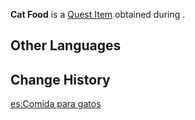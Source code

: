 {{Item Infobox
|id           = 100826
|image        = Item Cat Food.png
|type         = Quest Items
|description  = Cat food obtained from Sara. You wonder what it might taste like...
|source1      = [[To Catch a Kitten]]
}}
'''Cat Food''' is a [[Quest Item]] obtained during {{Quest|The Cat and the Cocktail}}.

==Other Languages==
{{Other Languages
|default_hidden = 1
|en      = Cat Food
|zhs     = 猫饭
|zhs_rm  = Māo Fàn
|zht     = 貓食
|zht_rm  = Māo Fàn
|ja      = ねこまんま
|ja_rm   = Neko Manma
|ko      = 고양이 밥
|es      = Comida para gatos
|fr      = Nourriture pour chat
|ru      = Кошачий корм
|th      = อาหารแมว
|th_rm   = Ahan Maeo
|vi      = Thức Ăn Cho Mèo
|de      = Katzenfutter
|id      = Makanan Kucing
|pt      = Comida de Gato
|tr      = Kedi Maması
|it      = Cibo per gatti
}}

==Change History==
{{Change History|1.5}}
[[es:Comida para gatos]]
